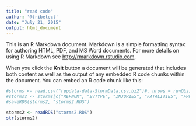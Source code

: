 ```yaml
---
title: "read code"
author: '@tribetect'
date: "July 21, 2015"
output: html_document
---
```


This is an R Markdown document. Markdown is a simple formatting syntax for authoring HTML, PDF, and MS Word documents. For more details on using R Markdown see <http://rmarkdown.rstudio.com>.

When you click the **Knit** button a document will be generated that includes both content as well as the output of any embedded R code chunks within the document. You can embed an R code chunk like this:

```r
#storms <- read.csv("repdata-data-StormData.csv.bz2")#, nrows = runObs)
#storms2 <- storms[c("REFNUM", "EVTYPE", "INJURIES", "FATALITIES", "PROPDMG", "CROPDMG")]
#saveRDS(storms2, "storms2.RDS")
```
```r
storms2 <- readRDS("storms2.RDS")
str(storms2)
```

